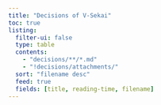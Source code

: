 ```yaml
---
title: "Decisions of V-Sekai"
toc: true
listing:
  filter-ui: false
  type: table
  contents:
    - "decisions/**/*.md"
    - "!decisions/attachments/"
  sort: "filename desc"
  feed: true  
  fields: [title, reading-time, filename]
---
```

